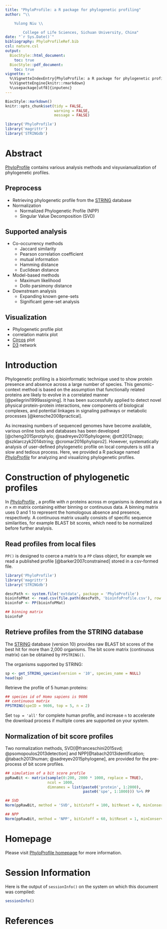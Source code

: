 ```yaml
---
title: "PhyloProfile: a R package for phylogenetic profiling"
author: "\\

	Yulong Niu \\

        College of Life Sciences, Sichuan University, China"
date: "`r Sys.Date()`"
bibliography: PhyloProfileRef.bib
csl: nature.csl
output:
  BiocStyle::html_document:
    toc: true
  BiocStyle::pdf_document:
    toc: true
vignette: >
  %\VignetteIndexEntry{PhyloProfile: a R package for phylogenetic profiling}
  %\VignetteEngine{knitr::rmarkdown}
  %\usepackage[utf8]{inputenc}
---
```


```r
BiocStyle::markdown()
knitr::opts_chunk$set(tidy = FALSE,
                      warning = FALSE,
                      message = FALSE)
```


```r
library('PhyloProfile')
library('magrittr')
library('STRINGdb')
```

# Abstract

[PhyloProfile](https://github.com/YulongNiu/PhyloProfile) contains various analysis methods and visyuxianualization of phylogenetic profiles. 

## Preprocess

+ Retrieving phylogenetic profile from the [STRING](http://string-db.org/) database
+ Normalization 
    * Normalized Phylogenetic Profile (NPP)
    * Singular Value Decomposition (SVD)
   
## Supported analysis

+ Co-occurrency methods
    * Jaccard similarity
    * Pearson correlation coefficient
    * mutual information
    * Hamming distance
    * Euclidean distance
+ Model-based methods
    * Maximum likelihood
    * Dollo parsimony distance
+ Downstream analysis
    * Expanding known gene-sets
    * Significant gene-set analysis
    
## Visualization

+ Phylogenetic profile plot
+ correlation matrix plot
+ [Circos](http://circos.ca/) plot
+ [D3](https://d3js.org/) network

# Introduction

Phylogenetic profiling is a bioinformatic technique used to show protein presence and absence across a large number of species. This genomic-context method is based on the assumption that functionally related proteins are likely to evolve in a correlated manner [@pellegrini1999assigning]. It has been successfully applied to detect novel physical protein-protein interactions, new components of biological complexes, and potential linkages in signaling pathways or metabolic processes [@kensche2008practical].

As increasing numbers of sequenced genomes have become available, various online tools and databases has been developed [@cheng2015protphylo; @sadreyev2015phylogene; @ott2012napp; @szklarczyk2014string; @cromar2016phylopro2]. However, systematically analysis of user-defined phylogenetic profile on local computers is still a slow and tedious process. Here, we provided a R package named *[PhyloProfile](https://github.com/YulongNiu/PhyloProfile)* for analyzing and visualizing phylogenetic profiles.

# Construction of phylogenetic profiles

In *[PhyloProfile](https://github.com/YulongNiu/PhyloProfile)*
, a profile with $n$ proteins across $m$ organisms is denoted as a $n \times m$ matrix containing either binning or continuous data. A binning matrix uses 0 and 1 to represent the homologous absence and presence, respectively. A continuous matrix usually consists of specific sequence similarities, for example BLAST bit scores, which need to be normalized before further analysis.

## Read profiles from local files

`PP()` is designed to coerce a matrix to a `PP` class object, for example we read a published profile [@barker2007constrained] stored in a csv-formed file. 

```r
library('PhyloProfile')
library('magrittr')
library('STRINGdb')

descPath <- system.file('extdata', package = 'PhyloProfile')
bioinfoPMat <- read.csv(file.path(descPath, 'bioinfoProfile.csv'), row.names = 1) %>% as.matrix
bioinfoP <- PP(bioinfoPMat)

## binning matrix
bioinfoP
```

## Retrieve profiles from the STRING database

The [STRING](http://string-db.org/) database (version 10) provides raw BLAST bit scores of the best hit for more than 2,000 organisms. The bit score matrix (continuous matrix) can be obtained by `PPSTRING()`. 

The organisms supported by STRING:

```r
sp <- get_STRING_species(version = '10', species_name = NULL)
head(sp)
```

Retrieve the profile of 5 human proteins:

``` r
## species id of Homo sapiens is 9606
## continuous matrix
PPSTRING(speID = 9606, top = 5, n = 2)
```

Set `top = 'all'` for complete human profile, and increase `n` to accelerate the download process if multiple cores are supported on your system.

## Normalization of bit score profiles

Two normalization methods, SVD[@franceschini2015svd; @psomopoulos2013detection] and NPP[@tabach2013identification; @tabach2013human; @sadreyev2015phylogene], are provided for the pre-process of bit score profiles.

``` r
## simulation of a bit score profile
ppRawBit <- matrix(sample(0:200, 2000 * 1000, replace = TRUE),
                   ncol = 1000,
                   dimnames = list(paste0('protein', 1:2000),
                                   paste0('spe', 1:1000))) %>% PP

## SVD
Norm(ppRawBit, method = 'SVD', bitCutoff = 100, bitReset = 0, minConserve = 12, trimming = 0.8)

## NPP
Norm(ppRawBit, method = 'NPP', bitCutoff = 60, bitReset = 1, minConserve = 12)
```


# Homepage

Please visit [PhyloProfile homepage](https://github.com/YulongNiu/PhyloProfile) for more information.


# Session Information

Here is the output of `sessionInfo()` on the system on which this document was compiled:

```r
sessionInfo()
```

# References
